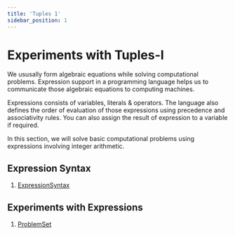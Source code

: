 ```yaml
---
title: 'Tuples 1'
sidebar_position: 1
---
```


# Experiments with Tuples-I

We ususally form algebraic equations while solving computational problems. Expression support in a programming language helps us
to communicate those algebraic equations to computing machines. 

Expressions consists of variables, literals & operators. The language also defines the order of evaluation of those expressions 
using precedence and associativity rules. You can also assign the result of expression to a variable if required. 

In this section, we will solve basic computational problems using expressions involving integer arithmetic.

## Expression Syntax

1. [ExpressionSyntax](https://www.hackerrank.com/contests/expressions/)

## Experiments with Expressions

1. [ProblemSet](https://open.kattis.com/contests/na78ym)


